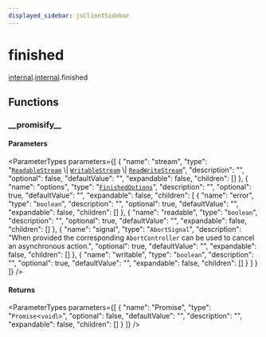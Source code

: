 ```yaml
---
displayed_sidebar: jsClientSidebar
---
```



# finished

[internal](../../modules/internal.mdx).[internal](../../internal/modules/internal.internal-3.mdx).finished

## Functions

### \_\_promisify\_\_

#### Parameters

<ParameterTypes parameters={[
  {
    "name": "stream",
    "type": "[`ReadableStream`](../../internal/interfaces/internal.ReadableStream-1.mdx) \\| [`WritableStream`](../../internal/interfaces/internal.WritableStream.mdx) \\| [`ReadWriteStream`](../../internal/interfaces/internal.ReadWriteStream.mdx)",
    "description": "",
    "optional": false,
    "defaultValue": "",
    "expandable": false,
    "children": []
  },
  {
    "name": "options",
    "type": "[`FinishedOptions`](../interfaces/internal.internal-3.FinishedOptions.mdx)",
    "description": "",
    "optional": true,
    "defaultValue": "",
    "expandable": false,
    "children": [
      {
        "name": "error",
        "type": "`boolean`",
        "description": "",
        "optional": true,
        "defaultValue": "",
        "expandable": false,
        "children": []
      },
      {
        "name": "readable",
        "type": "`boolean`",
        "description": "",
        "optional": true,
        "defaultValue": "",
        "expandable": false,
        "children": []
      },
      {
        "name": "signal",
        "type": "`AbortSignal`",
        "description": "When provided the corresponding `AbortController` can be used to cancel an asynchronous action.",
        "optional": true,
        "defaultValue": "",
        "expandable": false,
        "children": []
      },
      {
        "name": "writable",
        "type": "`boolean`",
        "description": "",
        "optional": true,
        "defaultValue": "",
        "expandable": false,
        "children": []
      }
    ]
  }
]} />

#### Returns

<ParameterTypes parameters={[
  {
    "name": "Promise",
    "type": "`Promise`<`void`\\>",
    "optional": false,
    "defaultValue": "",
    "description": "",
    "expandable": false,
    "children": []
  }
]} />

